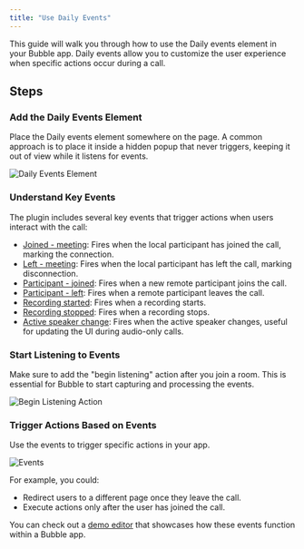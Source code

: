 ```yaml
---
title: "Use Daily Events"
---
```



This guide will walk you through how to use the Daily events element in your Bubble app. Daily events allow you to customize the user experience when specific actions occur during a call.

## Steps

### Add the Daily Events Element

Place the Daily events element somewhere on the page. A common approach is to place it inside a hidden popup that never triggers, keeping it out of view while it listens for events.

![Daily Events Element](https://res.cloudinary.com/dpfmaccxx/image/upload/v1726156453/CleanShot_2024-09-12_at_11.51.51_2x_bvxvxx.png)

### Understand Key Events

The plugin includes several key events that trigger actions when users interact with the call:

- [Joined - meeting](https://docs.daily.co/reference/daily-js/events/meeting-events#joined-meeting): Fires when the local participant has joined the call, marking the connection.
- [Left - meeting](https://docs.daily.co/reference/daily-js/events/meeting-events#left-meeting): Fires when the local participant has left the call, marking disconnection.
- [Participant - joined](https://docs.daily.co/reference/daily-js/events/participant-events#participant-joined): Fires when a new remote participant joins the call.
- [Participant - left](https://docs.daily.co/reference/daily-js/events/participant-events#participant-left): Fires when a remote participant leaves the call.
- [Recording started](https://docs.daily.co/reference/daily-js/events/recording-events#recording-started): Fires when a recording starts.
- [Recording stopped](https://docs.daily.co/reference/daily-js/events/recording-events#recording-stopped): Fires when a recording stops.
- [Active speaker change](https://docs.daily.co/reference/daily-js/events/meeting-events#active-speaker-change): Fires when the active speaker changes, useful for updating the UI during audio-only calls.

### Start Listening to Events

Make sure to add the "begin listening" action after you join a room. This is essential for Bubble to start capturing and processing the events.

![Begin Listening Action](https://res.cloudinary.com/dpfmaccxx/image/upload/v1726156452/CleanShot_2024-09-12_at_11.47.13_2x_s3tue7.png)

### Trigger Actions Based on Events

Use the events to trigger specific actions in your app.

![Events](https://res.cloudinary.com/dpfmaccxx/image/upload/v1726156453/CleanShot_2024-09-12_at_11.50.46_2x_ktxqpf.png)

For example, you could:

- Redirect users to a different page once they leave the call.
- Execute actions only after the user has joined the call.

You can check out a [demo editor](https://bubble.io/page?type=page&name=left_meeting_bdk&id=nocodevideodemos&tab=tabs-2) that showcases how these events function within a Bubble app.

<dailyBubbleFooter />
